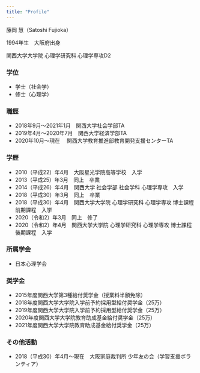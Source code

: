 ```yaml
---
title: "Profile"
---
```



藤岡 慧（Satoshi Fujioka）  

1994年生　大阪府出身

関西大学大学院 心理学研究科 心理学専攻D2


### 学位
* 学士（社会学）  
* 修士（心理学）


### 職歴
* 2018年9月〜2021年1月　関西大学社会学部TA  
* 2019年4月〜2020年7月　関西大学経済学部TA  
* 2020年10月〜現在　    関西大学教育推進部教育開発支援センターTA


### 学歴
* 2010（平成22）年4月　大阪星光学院高等学校　入学  
* 2013（平成25）年3月　同上　卒業  
* 2014（平成26）年4月　関西大学 社会学部 社会学科 心理学専攻　入学  
* 2018（平成30）年3月　同上　卒業  
* 2018（平成30）年4月　関西大学大学院 心理学研究科 心理学専攻 博士課程前期課程　入学  
* 2020（令和2）年3月　同上　修了  
* 2020（令和2）年4月　関西大学大学院 心理学研究科 心理学専攻 博士課程後期課程　入学  


### 所属学会
* 日本心理学会


### 奨学金
* 2015年度関西大学第3種給付奨学金（授業料半額免除）  
* 2018年度関西大学大学院入学前予約採用型給付奨学金（25万）  
* 2019年度関西大学大学院入学前予約採用型給付奨学金（25万）  
* 2020年度関西大学大学院教育助成基金給付奨学金（25万）  
* 2021年度関西大学大学院教育助成基金給付奨学金（25万）  

### その他活動
* 2018（平成30）年4月〜現在　大阪家庭裁判所 少年友の会（学習支援ボランティア）